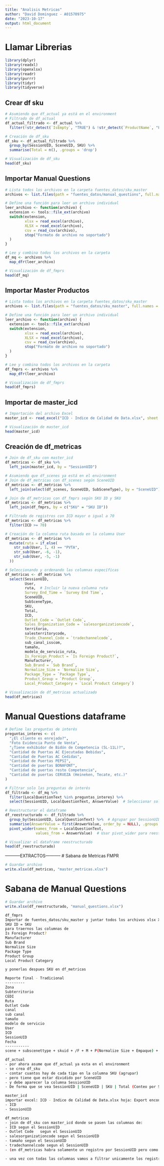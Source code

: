 ```yaml
---
title: "Analisis Metricas"
author: "David Dominguez - A01570975"
date: "2023-10-17"
output: html_document
---
```


# Llamar Librerias
```r
library(dplyr)
library(readxl)
library(openxlsx)
library(readr)
library(purrr)
library(tidyr)
library(tidyverse)
```

## Crear df sku
```r
# Asumiendo que df_actual ya está en el environment
# Filtrado de df_actual
df_actual_filtrado <- df_actual %>%
  filter(!str_detect(`IsEmpty`, "TRUE") & !str_detect(`ProductName`, "Foreign"))

# Creación de df_sku
df_sku <- df_actual_filtrado %>%
  group_by(SessionUID, SceneUID, SKU) %>%
  summarise(Total = n(), .groups = 'drop')

# Visualización de df_sku
head(df_sku)
```

## Importar Manual Questions
```r
# Lista todos los archivos en la carpeta fuentes_datos/sku_master
archivos <- list.files(path = "fuentes_datos/manual_questions", full.names = TRUE)

# Define una función para leer un archivo individual
leer_archivo <- function(archivo) {
  extension <- tools::file_ext(archivo)
  switch(extension,
         xlsx = read_excel(archivo),
         XLSX = read_excel(archivo),
         csv = read_csv(archivo),
         stop("Formato de archivo no soportado")
  )
}

# Lee y combina todos los archivos en la carpeta
df_mq <- archivos %>%
  map_dfr(leer_archivo)

# Visualización de df_fmprs
head(df_mq)
```

## Importar Master Productos
```r
# Lista todos los archivos en la carpeta fuentes_datos/sku_master
archivos <- list.files(path = "fuentes_datos/sku_master", full.names = TRUE)

# Define una función para leer un archivo individual
leer_archivo <- function(archivo) {
  extension <- tools::file_ext(archivo)
  switch(extension,
         xlsx = read_excel(archivo),
         XLSX = read_excel(archivo),
         csv = read_csv(archivo),
         stop("Formato de archivo no soportado")
  )
}

# Lee y combina todos los archivos en la carpeta
df_fmprs <- archivos %>%
  map_dfr(leer_archivo)

# Visualización de df_fmprs
head(df_fmprs)
```

## Importar de master_icd
```r
# Importación del archivo Excel
master_icd <- read_excel("ICD - Indice de Calidad de Data.xlsx", sheet = "Export")

# Visualización de master_icd
head(master_icd)
```

## Creación de df_metricas
```r
# Join de df_sku con master_icd
df_metricas <- df_sku %>%
  left_join(master_icd, by = "SessionUID")

# Asumiendo que df_scenes ya está en el environment
# Join de df_metricas con df_scenes según SceneUID
df_metricas <- df_metricas %>%
  left_join(select(df_scenes, SceneUID, SubSceneType), by = "SceneUID")

# Join de df_metricas con df_fmprs según SKU ID y SKU
df_metricas <- df_metricas %>%
  left_join(df_fmprs, by = c("SKU" = "SKU ID")) 

# Filtrado de registros con ICD mayor o igual a 70
df_metricas <- df_metricas %>%
  filter(ICD >= 70)

# Creación de la columna ruta basada en la columna User
df_metricas <- df_metricas %>%
  mutate(ruta = if_else(
    str_sub(User, 1, 4) == "PVTA",
    str_sub(User, -6, -1),
    str_sub(User, -5, -1)
  ))

# Seleccionando y ordenando las columnas específicas
df_metricas <- df_metricas %>%
  select(SessionUID,
         User,
         ruta,  # Incluir la nueva columna ruta
         Survey_End_Time = `Survey End Time`,
         SceneUID,
         SubSceneType,
         SKU,
         Total,
         ICD,
         Outlet_Code = `Outlet Code`,
         Sales_Organization_Code = `salesorganizationcode`,
         territorio,
         salesterritorycode,
         Trade_Channel_Code = `tradechannelcode`,
         sub_canal_isscom,
         tamaño,
         modelo_de_servicio_ruta,
         Is_Foreign_Product = `Is Foreign Product?`,
         Manufacturer,
         Sub_Brand = `Sub Brand`,
         Normalize_Size = `Normalize Size`,
         Package_Type = `Package Type`,
         Product_Group = `Product Group`,
         Local_Product_Category = `Local Product Category`)

# Visualización de df_metricas actualizado
head(df_metricas)
```

# Manual Questions dataframe
```r
# Define las preguntas de interés
preguntas_interes <- c(
  "¿El cliente es enrejado?",
  "Foto Evidencia Punto de Venta",
  "¿Tiene exhibidor de Bidón de Competencia (5L-11L)?",
  "Cantidad de Puertas AC Ejecutadas Bebidas",
  "Cantidad de Puertas AC Cedidas",
  "Cantidad de Puertas PEPSI",
  "Cantidad de puertas BONAFONT",
  "Cantidad de puertas resto Competencia",
  "Cantidad de puertas CERVEZA (Heineken, Tecate, etc.)"
)

# Filtrar solo las preguntas de interés
df_filtrado <- df_mq %>% 
  filter(LocalQuestionText %in% preguntas_interes) %>%
  select(SessionUID, LocalQuestionText, AnswerValue)  # Seleccionar solo las columnas necesarias

# Reestructurar el dataframe
df_reestructurado <- df_filtrado %>%
  group_by(SessionUID, LocalQuestionText) %>%  # Agrupar por SessionUID y LocalQuestionText
  summarise(AnswerValue = first(AnswerValue, order_by = NULL), .groups = 'drop') %>%  # Tomar el primer valor de AnswerValue para cada grupo
  pivot_wider(names_from = LocalQuestionText, 
              values_from = AnswerValue)  # Usar pivot_wider para reestructurar los datos

# Visualizar el dataframe reestructurado
head(df_reestructurado)
```


-----------EXTRACTOS-----------
# Sabana de Metricas FMPR
```r
# Guardar archivo
write.xlsx(df_metricas, "master_metricas.xlsx")
```

# Sabana de Manual Questions
```r
# Guardar archivo
write.xlsx(df_reestructurado, "manual_questions.xlsx")
```

```bash
df_fmprs
Importar de fuentes_datos/sku_master y juntar todos los archivos xlsx XLSX o csv que hayan ahi para despues hacer un join usando
SKU ID = SKU
para traernos las columnas de 
Is Foreign Product?
Manufacturer
Sub Brand
Normalize Size 
Package Type
Product Group
Local Product Category

y ponerlas despues SKU en df_metricas

Reporte final - Tradicional
---------
Zona
Subterritorio
CEDI
Ruta
Outlet Code
canal
sub canal
tamaño
modelo de servicio
User
ICD
SessionUID
Fecha
-----------
scene + subscenettype + skuid + /F + M + P(Normalize Size + Empaque) + R + S*/ + Local Product Category + cantidad de frentes

df_actual
- por ahora asume que df_actual ya esta en el environment
- se crea df_sku
- contar cuantos hay de cada tipo en la columna SKU (agrupar)
- pero tiene que estar dividido por SceneUID
- y debe aparecer la columna SessionUID
- De forma que se vea SessionUID | SceneUID | SKU | Total (Conteo por SKU)

master_icd
importar excel: ICD - Indice de Calidad de Data.xlsx hoja: Export encontrado en misma carpeta que archivo R
- ICD
- SessionUID

df_metricas
- join de df_sku con master_icd donde se pasen las columnas de: 
- ICD segun el SessionUID
- Outlet Code	segun el SessionUID
- salesorganizationcode	segun el SessionUID
- tamaño segun el SessionUID
- tradechannelcode segun el SessionUID
- (en df_metricas habra solamente un registro por SessionUID pero como nosotros tenemos repeticion en df_sku es necesario que se repitan todas las columnas por cada una de las entradas para que no hayan datos vacios)

- una vez con todas las columnas vamos a filtrar unicamente los registros que tengan un ICD mayor o igual a 70
```

